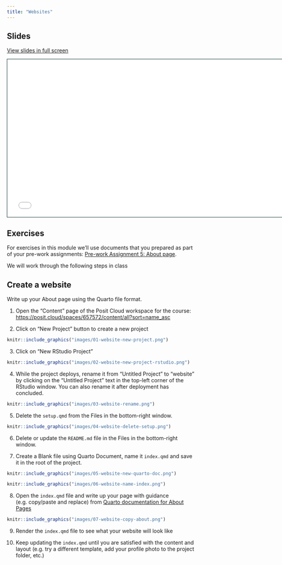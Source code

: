 ```yaml
---
title: "Websites"
---
```


## Slides

[View slides in full screen](1-3-websites.html)

```{=html}
<iframe class="slide-deck" src="1-3-websites.html" height="420" width="747" style="border: 1px solid #123233;"></iframe>
```

## Exercises

For exercises in this module we'll use documents that you prepared as part of your pre-work assignments: [Pre-work Assignment 5: About page](../0-2-pre-work/).

We will work through the following steps in class

## Create a website

Write up your About page using the Quarto file format.

1. Open the "Content" page of the Posit Cloud workspace for the course: <https://posit.cloud/spaces/657572/content/all?sort=name_asc>

2. Click on "New Project" button to create a new project

```r
knitr::include_graphics("images/01-website-new-project.png")
```

3. Click on "New RStudio Project"

```r
knitr::include_graphics("images/02-website-new-project-rstudio.png")
```

4. While the project deploys, rename it from "Untitled Project" to "website" by clicking on the "Untitled Project" text in the top-left corner of the RStudio window. You can also rename it after deployment has concluded.

```r
knitr::include_graphics("images/03-website-rename.png")
```

5. Delete the `setup.qmd` from the Files in the bottom-right window.

```r
knitr::include_graphics("images/04-website-delete-setup.png")
```

6. Delete or update the `README.md` file in the Files in the bottom-right window.

7. Create a Blank file using Quarto Document, name it `index.qmd` and save it in the root of the project.

```r
knitr::include_graphics("images/05-website-new-quarto-doc.png")
```

```r
knitr::include_graphics("images/06-website-name-index.png")
```

8. Open the `index.qmd` file and write up your page with guidance (e.g. copy/paste and replace) from  [Quarto documentation for About Pages](https://quarto.org/docs/websites/website-about.html) 


```r
knitr::include_graphics("images/07-website-copy-about.png")
```

9. Render the `index.qmd` file to see what your website will look like

10. Keep updating the `index.qmd` until you are satisfied with the content and layout (e.g. try a different template, add your profile photo to the project folder, etc.)
